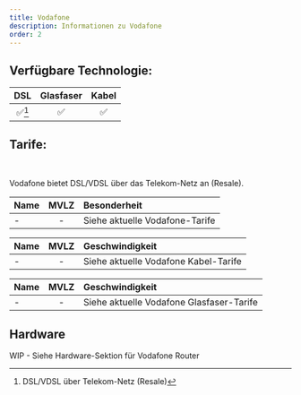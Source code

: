 ```yaml
---
title: Vodafone
description: Informationen zu Vodafone
order: 2
---
```



## Verfügbare Technologie:

|        DSL         |     Glasfaser      |         Kabel          |
| :----------------: | :----------------: | :--------------------: |
| :white_check_mark:[^1] | :white_check_mark: | :white_check_mark: |

[^1]: DSL/VDSL über Telekom-Netz (Resale)

## Tarife:
&nbsp;
<Tabs>
<TabItem label="DSL (Resale)">

<Aside type="note" title="Hinweis">
Vodafone bietet DSL/VDSL über das Telekom-Netz an (Resale).
</Aside>

| Name | MVLZ | Besonderheit |
| :--- | :--: | :----------- |
| - | - | Siehe aktuelle Vodafone-Tarife |

</TabItem>
<TabItem label="Kabel">

| Name | MVLZ | Geschwindigkeit |
| :--- | :--: | :-------------- |
| - | - | Siehe aktuelle Vodafone Kabel-Tarife |

</TabItem>
<TabItem label="Glasfaser">

| Name | MVLZ | Geschwindigkeit |
| :--- | :--: | :-------------- |
| - | - | Siehe aktuelle Vodafone Glasfaser-Tarife |

</TabItem>
</Tabs>

## Hardware

<Aside type="caution" title=" ">
  WIP - Siehe Hardware-Sektion für Vodafone Router
</Aside>
